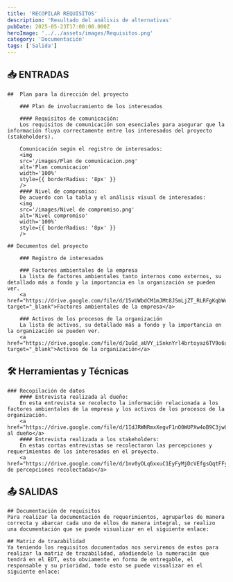 ```yaml
---
title: 'RECOPILAR REQUISITOS'
description: 'Resultado del análisis de alternativas'
pubDate: 2025-05-23T17:00:00.000Z
heroImage: '../../assets/images/Requisitos.png'
category: 'Documentación'
tags: ['Salida']
---
```


## 📥 ENTRADAS

    ##  Plan para la dirección del proyecto

        ### Plan de involucramiento de los interesados

        #### Requisitos de comunicación:
        Los requisitos de comunicación son esenciales para asegurar que la información fluya correctamente entre los interesados del proyecto (stakeholders).

        Comunicación según el registro de interesados:
        <img
        src='/images/Plan de comunicacion.png'
        alt='Plan comunicacion'
        width='100%'
        style={{ borderRadius: '8px' }}
        />
        #### Nivel de compromiso:
        De acuerdo con la tabla y el análisis visual de interesados:
        <img
        src='/images/Nivel de compromiso.png'
        alt='Nivel compromiso'
        width='100%'
        style={{ borderRadius: '8px' }}
        />

    ## Documentos del proyecto

        ### Registro de interesados

        ### Factores ambientales de la empresa
        La lista de factores ambientales tanto internos como externos, su detallado más a fondo y la importancia en la organización se pueden ver.
        <a href="https://drive.google.com/file/d/15vUWbdCM1mJMt8JSmLjZT_RLRFgKqbWe/view" target="_blank">Factores ambientales de la empresa</a>

        ### Activos de los procesos de la organización
        La lista de activos, su detallado más a fondo y la importancia en la organización se pueden ver.
        <a href="https://drive.google.com/file/d/1uGd_aUVY_iSnknYrl4brtoyaz6TV9o6x/view" target="_blank">Activos de la organización</a>

## 🛠️ Herramientas y Técnicas

    ### Recopilación de datos
        #### Entrevista realizada al dueño:
        En esta entrevista se recolecto la información relacionada a los factores ambientales de la empresa y los activos de los procesos de la organización.
        <a href="https://drive.google.com/file/d/1IdJRWNRmxXegvF1nO0WUPXw4oB9C3jw8/view">Cuestionario al dueño</a>
        #### Entrevista realizada a los stakeholders:
        En estas cortas entrevistas se recolectaron las percepciones y requerimientos de los interesados en el proyecto.
        <a href="https://drive.google.com/file/d/1nv0yOLq6xxuC1EyFyMjDcVEfgsQqtFFy/view">Tabla de percepciones recolectadas</a>

## 📤 SALIDAS

    ## Documentación de requisitos
    Para realizar la documentación de requerimientos, agruparlos de manera correcta y abarcar cada uno de ellos de manera integral, se realizo una documentación que se puede visualizar en el siguiente enlace:

    ## Matriz de trazabilidad
    Ya teniendo los requisitos documentados nos serviremos de estos para realizar la matriz de trazabilidad, añadiendole la numeración que tendrá en el EDT, esto obviamente en forma de entregable, el responsable y su prioridad, todo esto se puede visualizar en el siguiente enlace:





